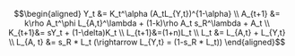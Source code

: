 $$\begin{aligned}
Y_t &= K_t^\alpha (A_tL_{Y,t})^{1-\alpha} \\
A_{t+1} &= k\rho  A_t^\phi L_{A,t}^\lambda + (1-k)\rho A_t s_R^\lambda + A_t \\
K_{t+1}&= sY_t + (1-\delta)K_t \\
L_{t+1}&=(1+n)L_t \\
L_t &= L_{A,t} + L_{Y,t} \\
L_{A, t} &= s_R * L_t (\rightarrow L_{Y,t} = (1-s_R * L_t))
\end{aligned}$$